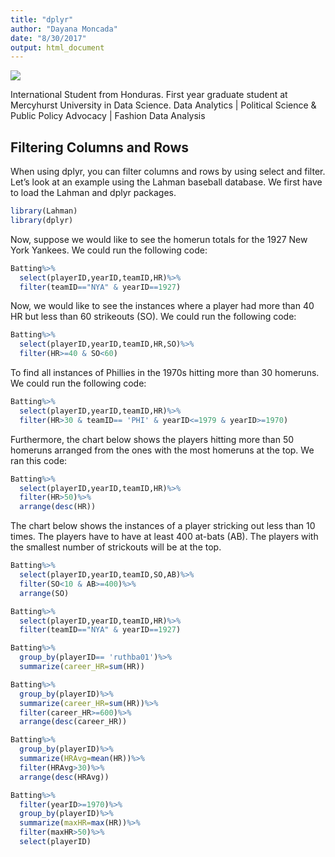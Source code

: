 ```yaml
---
title: "dplyr"
author: "Dayana Moncada"
date: "8/30/2017"
output: html_document
---
```


<img src= "LinkedInpic.jpg"/>

International Student from Honduras. First year graduate student at Mercyhurst University in Data Science.
Data Analytics | Political Science & Public Policy Advocacy | Fashion Data Analysis


## Filtering Columns and Rows



When using dplyr, you can filter columns and rows by using select and filter. Let's look at an example using the Lahman baseball database. We first have to load the Lahman and dplyr packages. 

```r
library(Lahman)
library(dplyr)
```


Now, suppose we would like to see the homerun totals for the 1927 New York Yankees. We could run the following code:

```r
Batting%>%
  select(playerID,yearID,teamID,HR)%>%
  filter(teamID=="NYA" & yearID==1927)
```

Now, we would like to see the instances where a player had more than 40 HR but less than 60 strikeouts (SO). We could run the following code:

```r
Batting%>%
  select(playerID,yearID,teamID,HR,SO)%>%
  filter(HR>=40 & SO<60)
```

To find all instances of Phillies in the 1970s hitting more than 30 homeruns. We could run the following code:
```r
Batting%>%
  select(playerID,yearID,teamID,HR)%>%
  filter(HR>30 & teamID== 'PHI' & yearID<=1979 & yearID>=1970)
```

Furthermore, the chart below shows the players hitting more than 50 homeruns arranged from the ones with the most homeruns at the top. We ran this code:
```r
Batting%>%
  select(playerID,yearID,teamID,HR)%>%
  filter(HR>50)%>%
  arrange(desc(HR))
```

The chart below shows the instances of a player stricking out less than 10 times. The players have to have at least 400 at-bats (AB). The players with the smallest number of strickouts will be at the top.
```r
Batting%>%
  select(playerID,yearID,teamID,SO,AB)%>%
  filter(SO<10 & AB>=400)%>%
  arrange(SO)
```

```r
Batting%>%
  select(playerID,yearID,teamID,HR)%>%
  filter(teamID=="NYA" & yearID==1927)
```

```r
Batting%>%
  group_by(playerID== 'ruthba01')%>%
  summarize(career_HR=sum(HR))
```



```r
Batting%>%
  group_by(playerID)%>%
  summarize(career_HR=sum(HR))%>%
  filter(career_HR>=600)%>%
  arrange(desc(career_HR))
```

```r
Batting%>%
  group_by(playerID)%>%
  summarize(HRAvg=mean(HR))%>%
  filter(HRAvg>30)%>%
  arrange(desc(HRAvg))
```


```r
Batting%>%
  filter(yearID>=1970)%>%
  group_by(playerID)%>%
  summarize(maxHR=max(HR))%>%
  filter(maxHR>50)%>%
  select(playerID)
```

